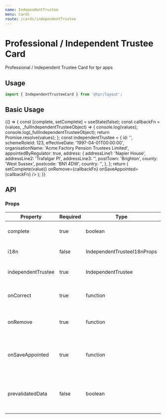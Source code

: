 ```yaml
---
name: IndependentTrustee
menu: Cards
route: /cards/independentTrustee
---
```



# Professional / Independent Trustee Card

Professional / Independent Trustee Card for tpr apps

## Usage

```js
import { IndependentTrusteeCard } from '@tpr/layout';
```

## Basic Usage

<Playground>
	{() => {
		const [complete, setComplete] = useState(false);
		const callbackFn = (values, _fullIndependentTrusteeObject) => {
			console.log(values);
			console.log(_fullIndependentTrusteeObject);
			return Promise.resolve(values);
		};
		const independentTrustee = {
			id: '',
			schemeRoleId: 123,
			effectiveDate: '1997-04-01T00:00:00',
			organisationName: 'Acme Factory Pension Trustees Limited',
			appointedByRegulator: true,
			address: {
				addressLine1: 'Napier House',
				addressLine2: 'Trafalgar Pl',
				addressLine3: '',
				postTown: 'Brighton',
				county: 'West Sussex',
				postcode: 'BN1 4DW',
				country: '',
			},
		};
		return (
			<IndependentTrusteeCard
				complete={complete}
				independentTrustee={independentTrustee}
				onCorrect={(value) => setComplete(value)}
				onRemove={callbackFn}
				onSaveAppointed={callbackFn}
			/>
		);
	}}
</Playground>

## API

### Props

| Property           | Required | Type                        | Description                                                                                   |
| ------------------ | -------- | --------------------------- | --------------------------------------------------------------------------------------------- |
| complete           | true     | boolean                     | changes the state of the card when All details are correct                                    |
| i18n               | false    | IndependentTrusteeI18nProps | allows to override specific text in the card                                                  |
| independentTrustee | true     | IndependentTrustee          | the IndependentTrustee object                                                                 |
| onCorrect          | true     | function                    | actions for when the user clicks the "Confirm details are correct" checkbox                       |
| onRemove           | true     | function                    | actions for when the independentTrustee is removed                                            |
| onSaveAppointed    | true     | function                    | actions for when the user updates if the trustee was appointed to the scheme by the regulator |
| prevalidatedData   | false    | boolean                     | allows to ignore the state of the "Confirm details are correct" checkbox & shows "No issues"      |
